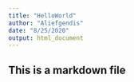 ```yaml
---
title: "HelloWorld"
author: "Aliefgendis"
date: "8/25/2020"
output: html_document
---
```


## This is a markdown file